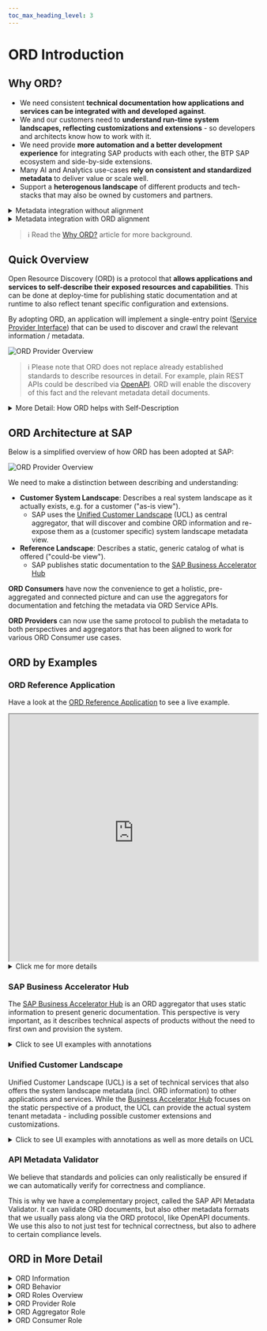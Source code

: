 ```yaml
---
toc_max_heading_level: 3
---
```


# ORD Introduction

## Why ORD?

* We need consistent **technical documentation how applications and services can be integrated with and developed against**.
* We and our customers need to **understand run-time system landscapes, reflecting customizations and extensions** - so developers and architects know how to work with it.
* We need provide **more automation and a better development experience** for integrating SAP products with each other, the BTP SAP ecosystem and side-by-side extensions.
* Many AI and Analytics use-cases **rely on consistent and standardized metadata** to deliver value or scale well.
* Support a **heterogenous landscape** of different products and tech-stacks that may also be owned by customers and partners.

<details><summary>Metadata integration without alignment</summary><p>

Without alignment on metadata standards and how they are discovered, all metadata integration between providers and consumers happens on a point-to-point basis.
This not only means a lot of integrations, but also that the integrations may need to be implemented differently.

This is a similar situation when there was no standardization on charging cable adapters.
It was difficult or sometimes impossible to connect various devices and led to high efforts and waste for everyone.

![ORD Provider Overview](/img/no-aligned-standards.svg 'Metadata Integration without alignment')

</p></details>

<details><summary>Metadata integration with ORD alignment</summary><p>

We can tackle this problem by introducing two concepts: First, use **aligned standards for metadata description and discovery**.
Second, use a **central aggregator**, which can read metadata from all providers and can serve the information to all consumers.

![ORD Provider Overview](/img/aligned-standards.svg 'Metadata Integration with ORD')

</p></details>

> ℹ Read the [Why ORD?](./details/articles/why-ord.md) article for more background.

## Quick Overview

Open Resource Discovery (ORD) is a protocol that **allows applications and services to self-describe their exposed resources and capabilities**. This can be done at deploy-time for publishing static documentation and at runtime to also reflect tenant specific configuration and extensions.​

By adopting ORD, an application will implement a single-entry point ([Service Provider Interface](https://en.wikipedia.org/wiki/Service_provider_interface)) that can be used to discover and crawl the relevant information / metadata.

<div style={{"text-align": "center"}}>

![ORD Provider Overview](/img/ord-provider-overview.svg 'ORD Provider Overview')

</div>

> ℹ Please note that ORD does not replace already established standards to describe resources in detail.
> For example, plain REST APIs could be described via [OpenAPI](https://www.openapis.org/).
> ORD will enable the discovery of this fact and the relevant metadata detail documents.

<details><summary>More Detail: How ORD helps with Self-Description</summary><p>

In the picture above, the center is an application or service describing itself.
They typically have multiple resources and capabilities that are outward facing and are of interest for external consumers.

The most typical information to describe with ORD are **APIs** and **Events**.
But due to its general purpose nature, it can also be used to describe other aspects.
For example what additional **capabilities** there are; a description the underlying conceptual models (Domain Model) as **Entity Types**, external **Integration Dependencies** and potentially also **Data Products** in the future.
All those information can be brought into relation with each other.

ORD standardizes how those information can be automatically discovered and aggregated.
Please note that ORD is no replacement for detailed resource definition standards like OpenAPI.
Instead, it describes a bigger context with shared, high-level information, taxonomy and relations between the described resources.
It also standardizes the publishing and discovery related interfaces and behaviors, to ensure a high degree of automation that allows us to keep in sync with reality.
The same ORD implementation can be used to both describe the tenant-specific customer landscape and the static reference landscape view to an API Catalog.

When ORD information get combined by a central ORD aggregator and integrated with other, central metadata sources, we can realize a connected (customer) **system landscape metadata view**.
This gives both SAP and our customers better introspection about the actual system landscape. This enables or improves many meta-data driven use-cases (like low-code/no-code).

The specification provides a shared contract and alignment point for the ecosystem, spanning various consumers and providers. This allows to have one aligned standard instead of a wild growth of specific point-to-point alignments and integrations.

</p></details>

## ORD Architecture at SAP

Below is a simplified overview of how ORD has been adopted at SAP:

![ORD Provider Overview](/img/ord-sap-architecture-overview.svg 'SAP ORD Architecture Overview')

We need to make a distinction between describing and understanding:
* **Customer System Landscape**: Describes a real system landscape as it actually exists, e.g. for a customer ("as-is view").
  * SAP uses the [Unified Customer Landscape](#unified-customer-landscape) (UCL) as central aggregator, that will discover and combine ORD information and re-expose them as a (customer specific) system landscape metadata view.
* **Reference Landscape**: Describes a static, generic catalog of what is offered ("could-be view").
  * SAP publishes static documentation to the [SAP Business Accelerator Hub](#sap-business-accelerator-hub)

**ORD Consumers** have now the convenience to get a holistic, pre-aggregated and connected picture and can use the aggregators for documentation and fetching the metadata via ORD Service APIs.

**ORD Providers** can now use the same protocol to publish the metadata to both perspectives and aggregators that has been aligned to work for various ORD Consumer use cases.

## ORD by Examples

### ORD Reference Application

Have a look at the [ORD Reference Application](https://ord-reference-application.cfapps.sap.hana.ondemand.com/) to see a live example.

<iframe src="https://ord-reference-application.cfapps.sap.hana.ondemand.com/" width="100%" height="500px"></iframe>

<details><summary>Click me for more details</summary><p>

The ORD Reference Application shows a simple application, which offers a few APIs and Events.
Some of the APIs are public and are of interest for outside consumers to learn about.

The flow to crawl the application for relevant metadata is the following:

* Execute an HTTP GET request on the [.well-known/open-resource-discovery](https://ord-reference-application.cfapps.sap.hana.ondemand.com/.well-known/open-resource-discovery) entry point.
  * With a successful response we now know that ORD is supported, where to find the actual information (`documents.url`) and how to access them (`documents.accessStrategies`)
* Execute an HTTP GET request on the [first ORD document](https://ord-reference-application.cfapps.sap.hana.ondemand.com/open-resource-discovery/v1/documents/1), we discovered from the previous step.
  * Here we now find the actual information, like the APIs and Events the application exposes, but also taxonomy like information like what product it is or how the information are structured into packages.
* For a particular API, we find out that it's a plain REST API, described with OpenAPI v3 in JSON format. We also learn how and where to download its [OpenAPI resource definition](https://ord-reference-application.cfapps.sap.hana.ondemand.com/astronomy/v1/openapi/oas3.json).

</p></details>

### SAP Business Accelerator Hub

The [SAP Business Accelerator Hub](https://api.sap.com/) is an ORD aggregator that uses static information to present generic documentation.
This perspective is very important, as it describes technical aspects of products without the need to first own and provision the system.

<details><summary>Click to see UI examples with annotations</summary><p>

![SAP Business Accelerator Hub Example 1](/img/business-accelerator-hub-example1.png 'SAP Business Accelerator Hub Example 1')

![SAP Business Accelerator Hub Example 2](/img/business-accelerator-hub-example2.png 'SAP Business Accelerator Hub Example 2')

</p></details>

### Unified Customer Landscape

Unified Customer Landscape (UCL) is a set of technical services that also offers the system landscape metadata (incl. ORD information) to other applications and services.
While the [Business Accelerator Hub](#sap-business-accelerator-hub) focuses on the static perspective of a product, the UCL can provide the actual system tenant metadata - including possible customer extensions and customizations.

<details><summary>Click to see UI examples with annotations as well as more details on UCL</summary><p>

![BTP Cockpit System Landscape via UCL](/img/btp-cockpit-ucl-example.png 'BTP Cockpit System Landscape via UCL')

The UCL offers information about the customer system landscape and managing integrations, as can be seen in the [SAP BTP](https://www.sap.com/products/technology-platform.html) Cockpit in the System Landscape UI.
Here customers can see their own systems and manage them e.g. grouping them via formations that enable trust and automatic integration between them for specific scenarios.
Systems that are in the same formation usually need to get information about each other, some of which may be provided via ORD.

* The UCL automatically aggregates and consolidates all the information about the customer’s IT landscape into one unified machine-readable extensible graph-like landscape model.
  This model includes information about the customers SAP, Partner 3rd party and on-premise application (service) tenants as well as metadata about their API, event and connectivity-related requirements, existing integrations and their state.
  This includes amongst other things, also the ORD metadata of the systems.
* The automatically aggregated landscape model is then *re-exposed for discovery and introspection* to various SAP and Partner UIs and tools that customers use to oversee, manage and monitor their IT landscape.
  The metadata is also used to simplify development, e.g. for side-by-side extensions and Low-Code/No-Code tools.
  This is achieved by offering industry-standard GraphQL and OData APIs with rich querying capabilities.
* Provides the so called "managed by SAP" experience in the domain of integration lifecycle management** and therefore allow customers to focus purely on taking business decisions and not doing or caring about the actual technical wiring and integration setup underneath. This is achieved by providing active automation over the integrations based on already available metadata, specified by the Application Providers about what integrations are required and how they can be established. Leveraging the automated integration lifecycle management makes the life of both Customers and Application Providers much easier, as the day 2 operations, such as credentials rotation also happen automatically.

In the UI screenshot, the most notable concept is the [ORD System Instance](./index.md#def-system-instance), which is usually a tenant.
If ORD information are provided, the detail view can show them and they will be made available to other systems in the same formation or account context.

</p></details>

### API Metadata Validator

We believe that standards and policies can only realistically be ensured if we can automatically verify for correctness and compliance.

This is why we have a complementary project, called the SAP API Metadata Validator.
It can validate ORD documents, but also other metadata formats that we usually pass along via the ORD protocol, like OpenAPI documents.
We use this also to not just test for technical correctness, but also to adhere to certain compliance levels.

## ORD in More Detail

<details><summary>ORD Information</summary><p>

ORD as a protocol standardizes both the **information model** and the [behavior](#ord-behaviors) how the information are exchanged.

Typical questions that are addressed on ORD level are:
* Get an complete overview of the resources and capabilities
* What type of resource something is and how to access its metadata or the resource itself
* Where to find more information on the resource, e.g. links to machine-readable definitions (e.g. OpenAPI)
* Get overview documentation and find links to external human readable documentation
* How the resources fit into a global taxonomy
* How resources relate to each other (e.g. for navigation)

![ORD Information Overview](/img/ord-information-overview.svg 'ORD Information Overview')

</p></details>

<details><summary>ORD Behavior</summary><p>

ORD can enable fully automated metadata discovery and exchange (after initial onboarding).
by also standardizing how the information are discovered, transported and accessed. See [ORD Transport Modes](./spec-v1/index.md#ord-transport-modes) for an example.

![ORD Behavior Overview](/img/ord-behavior-overview.svg 'ORD Behavior Overview')

</p></details>

<details><summary>ORD Roles Overview</summary><p>

In ORD there are three roles that systems can have.
Depending on the role, only some parts of the specification are relevant and need to be implemented.
One system can also have more than one role, e.g. an ORD Provider can also be an ORD Consumer.

![ORD Roles Overview](/img/ord-roles-overview.svg 'ORD Roles Overview')

</p></details>

<details><summary>ORD Provider Role</summary><p>

The [ORD Provider](./spec-v1/index.md#ord-provider)  is a system that describes itself via ORD, so it's metadata becomes available to interested ORD Consumers.

They have to implement one of the ORD transport modes (currently only a pull-based API is supported), so the ORD information and related metadata definitions can be discovered and fetched.

![ORD Provider Role](/img/ord-role-provider.svg 'ORD Provider Role')

</p></details>

<details><summary>ORD Aggregator Role</summary><p>

The [ORD Aggregator](./spec-v1/index.md#ord-aggregator) has the job to simplify the life of ORD Consumers.
It will discover and connect to many ORD Providers and fetch their metadata.
It may also integrate information from other (usually central) repositories.
Since it builds an aggregated overview, here the decentralized information from many sources can come together and form a connected graph of metadata knowledge.

It's most notable feature is that it offers an [ORD Service](./spec-v1/index.md#ord-service), which offers a high-quality API to ORD consumers.
The information offered represent an aggregated, connected and consolidated metadata overview.

![ORD Aggregator Role](/img/ord-role-aggregator.svg 'ORD Aggregator Role')

</p></details>

<details><summary>ORD Consumer Role</summary><p>

The [ORD Consumer](./spec-v1/index.md#ord-consumer) is interested in learning about the resources and capabilities of other systems.

Ideally, it will get them from the ORD Aggregator, where a complete overview is offered with a

![ORD Consumer Role](/img/ord-role-consumer.svg 'ORD Consumer Role')

</p></details>
